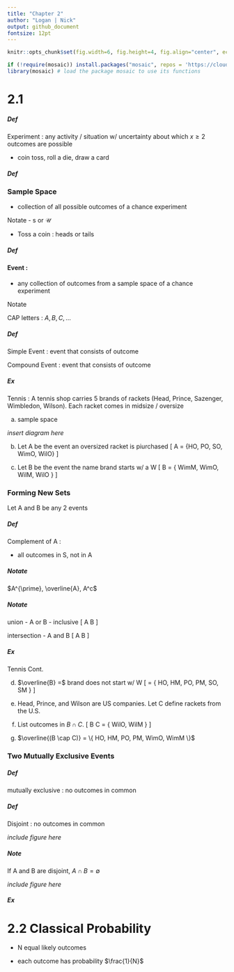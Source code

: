```yaml
---
title: "Chapter 2"
author: "Logan | Nick"
output: github_document
fontsize: 12pt
---
```


```r
knitr::opts_chunk$set(fig.width=6, fig.height=4, fig.align="center", echo = FALSE)
```

```r
if (!require(mosaic)) install.packages("mosaic", repos = 'https://cloud.r-project.org')
library(mosaic) # load the package mosaic to use its functions
```

# 2.1

##### Def

Experiment : any activity / situation w/ uncertainty about which $x \ge 2$ outcomes are possible 

- coin toss, roll a die, draw a card

##### Def

### Sample Space

- collection of all possible outcomes of a chance experiment 

Notate - s or $\mathcal{U}$

- Toss a coin : heads or tails

##### Def

#### Event : 

- any collection of outcomes from a sample space of a chance experiment

Notate

CAP letters : $A, B, C, \ldots$ 

##### Def

Simple Event : event that consists of \underline{one} outcome

Compound Event : event that consists of \underline{more than one} outcome

##### Ex

Tennis : A tennis shop carries 5 brands of rackets (Head, Prince, Sazenger, Wimbledon, Wilson). Each racket comes in midsize / oversize

a. sample space

*insert diagram here*

b. Let A be the event an oversized racket is piurchased
\[
A = \{HO, PO, SO, WimO, WilO\}
\] 

c. Let B be the event the name brand starts w/ a W
\[
 B = \{ WimM, WimO, WilM, WilO \}
\] 

### Forming New Sets

 Let A and B be any 2 events

##### Def

 Complement of A : 

 - all outcomes in S, not in A

##### Notate

$A^{\prime}, \overline{A}, A^c$

##### Notate

union - A or B - inclusive
\[
A \cup B
\] 

intersection - A and B
\[
A \cap B
\] 

##### Ex 

Tennis Cont.

d. $\overline{B} =$ brand does not start w/ W
\[
    \overline{B} = \{ HO, HM, PO, PM, SO, SM \}
\]

e. Head, Prince, and Wilson are US companies. Let C define rackets from the U.S.
\begin{equation*}
\begin{split}
    C &= \{ HO, HM, PO, PM, WilO, WilM \} \\
    B \cup C &=  \{ HO, HM, PO, PM, WilO, WilM, WimO, WimM \}
\end{split}
\end{equation*}

f. List outcomes in $B \cap C$.
\[
B \cap C = \{ WilO, WilM \}
\] 
g. $\overline{(B \cap C)} = \{ HO, HM, PO, PM, WimO, WimM \}$


### Two Mutually Exclusive Events

##### Def

mutually exclusive : no outcomes in common


##### Def

Disjoint : no outcomes in common

*include figure here*

##### Note

If A and B are disjoint, $A \cap B = \emptyset$

*include figure here*

##### Ex

\begin{equation*}
\begin{split}
    A &= \{ 4, 6, 8, 10, 12 \} \quad B = \{ 8, 10, 12, 14 \} \quad C = \{ 12, 14, 16 \} \quad D = \{ 16, 18 \} \\
    A \cap B &= \{ 8, 10, 12 \} \\
    B \cap C &= \{ 12, 14 \} \\
    A \cap (C \cap D) &= A \cap \{ 16 \} = \emptyset \\
    A \cap C &= \{ 12 \} \\
    B \cap D &= \{ \} = \emptyset \\
    (A \cap B) \cup C &= \{ 8, 10, 12 \} \cup C = \{ 8, 10, 12, 14, 16 \} \\
    (A \cap B) \cup (B \cap C) &= \{ 8, 10, 12 \} \cup \{ 12, 14 \} = \{ 8, 10, 12, 14 \}
\end{split}
\end{equation*}

# 2.2 Classical Probability

- N equal likely outcomes

- each outcome has probability $\frac{1}{N}$
